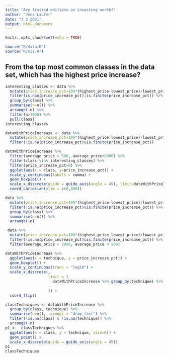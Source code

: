 ```yaml
---
title: "Are limited editions an investing worth?"
author: "Jens Laufer"
date: "3 3 2021"
output: html_document
---
```


```r
knitr::opts_chunk$set(echo = TRUE)
```

```r
source("R/data.R")
source("R/vis.R")
```
## From the top most common classes in the data set, which has the highest price increase?


```r
interesting_classes <- data %>% 
  mutate(price_increase_pct=100*(highest_price-lowest_price)/lowest_price) %>% 
  filter(is.nan(price_increase_pct)|is.finite(price_increase_pct)) %>% 
  group_by(class) %>% 
  summarise(n=n()) %>% 
  arrange(-n) %>% 
  filter(n>1000) %>% 
  pull(class)
interesting_classes
```



```r
dataWithPriceIncrease <- data %>% 
  mutate(price_increase_pct=100*(highest_price-lowest_price)/lowest_price) %>%
  filter(!is.na(price_increase_pct)&is.finite(price_increase_pct))

dataWithPriceIncrease %>%
  filter(average_price > 500, average_price<2000) %>% 
  filter(class %in% interesting_classes) %>% 
  filter(price_increase_pct>0) %>% 
  ggplot(aes(x = class, y=price_increase_pct)) +
  scale_y_continuous(labels = comma) +
  geom_boxplot() +
  scale_x_discrete(guide = guide_axis(angle = 45), limit=dataWithPriceIncrease %>% filter(class %in% interesting_classes) %>% group_by(class) %>% summarise(median=median(price_increase_pct, na.rm = T)) %>% arrange(-median) %>% pull(class)) + 
  coord_cartesian(ylim = c(0,800))
```
```r

data %>% 
  mutate(price_increase_pct=100*(highest_price-lowest_price)/lowest_price) %>%
  filter(!is.na(price_increase_pct)&is.finite(price_increase_pct)) %>%  filter(average_price > 500, average_price<2000) %>% 
  group_by(class) %>% 
  summarise(n=n()) %>% 
  arrange(-n)
```

```r
 data %>% 
  mutate(price_increase_pct=100*(highest_price-lowest_price)/lowest_price) %>%
  filter(!is.na(price_increase_pct)&is.finite(price_increase_pct)) %>% 
  filter(average_price < 2000, average_price > 500)
```



```r
dataWithPriceIncrease %>%
  ggplot(aes(x = technique, y = price_increase_pct)) +
  geom_boxplot() +
  scale_y_continuous(trans = "log10") +
  scale_x_discrete(,
                   limit = (
                     dataWithPriceIncrease %>% group_by(technique) %>% summarise(median =
                                                                                   median(price_increase_pct, na.rm = T)) %>% arrange(-median) %>% pull(technique)
                   )) +
  coord_flip()
```

```r
classTechniques <- dataWithPriceIncrease %>% 
  group_by(class, technique) %>% 
  summarise(n=n(), .groups = "drop_last") %>% 
  filter(!is.na(class) & !is.na(technique)) %>% 
  arrange(-n)
p1 <-  classTechniques %>% 
  ggplot(aes(x = class, y = technique, size=n)) +
  geom_point() +
  scale_x_discrete(guide = guide_axis(angle = 45))
p1
classTechniques
```  


